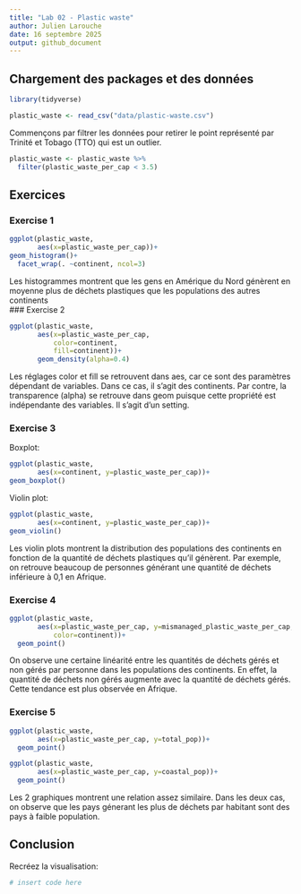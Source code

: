 ```yaml
---
title: "Lab 02 - Plastic waste"
author: Julien Larouche
date: 16 septembre 2025
output: github_document
---
```


## Chargement des packages et des données

```r
library(tidyverse) 
```

```r
plastic_waste <- read_csv("data/plastic-waste.csv")
```

Commençons par filtrer les données pour retirer le point représenté par Trinité et Tobago (TTO) qui est un outlier.

```r
plastic_waste <- plastic_waste %>%
  filter(plastic_waste_per_cap < 3.5)
```


## Exercices

### Exercise 1

```r
ggplot(plastic_waste,
       aes(x=plastic_waste_per_cap))+
geom_histogram()+
  facet_wrap(. ~continent, ncol=3)
```

Les histogrammes montrent que les gens en Amérique du Nord génèrent en moyenne plus de déchets plastiques que les populations des autres continents  
### Exercise 2

```r
ggplot(plastic_waste,
       aes(x=plastic_waste_per_cap,
           color=continent,
           fill=continent))+
       geom_density(alpha=0.4)
```

Les réglages color et fill se retrouvent dans aes, car ce sont des paramètres dépendant de variables. Dans ce cas, il s'agit des continents. Par contre, la transparence (alpha) se retrouve dans geom puisque cette propriété est indépendante des variables. Il s'agit d'un setting.

### Exercise 3

Boxplot:

```r
ggplot(plastic_waste,
       aes(x=continent, y=plastic_waste_per_cap))+
geom_boxplot()
```

Violin plot:

```r
ggplot(plastic_waste,
       aes(x=continent, y=plastic_waste_per_cap))+
geom_violin()
```

Les violin plots montrent la distribution des populations des continents en fonction de la quantité de déchets plastiques qu'il génèrent. Par exemple, on retrouve beaucoup de personnes générant une quantité de déchets inférieure à 0,1 en Afrique.

### Exercise 4


```r
ggplot(plastic_waste,
       aes(x=plastic_waste_per_cap, y=mismanaged_plastic_waste_per_cap,
           color=continent))+
  geom_point()
```

On observe une certaine linéarité entre les quantités de déchets gérés et non gérés par personne dans les populations des continents. En effet, la quantité de déchets non gérés augmente avec la quantité de déchets gérés. Cette tendance est plus observée en Afrique.

### Exercise 5


```r
ggplot(plastic_waste,
       aes(x=plastic_waste_per_cap, y=total_pop))+
  geom_point()
```

```r
ggplot(plastic_waste,
       aes(x=plastic_waste_per_cap, y=coastal_pop))+
  geom_point()
```

Les 2 graphiques montrent une relation assez similaire. Dans les deux cas, on observe que les pays génerant les plus de déchets par habitant sont des pays à faible population.  

## Conclusion

Recréez la visualisation:

```r
# insert code here
```
